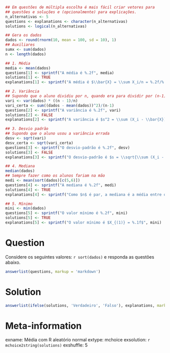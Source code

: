 ```r
## Em questões de múltipla escolha é mais fácil criar vetores para
## questões e soluções e (opcionalmente) para explicações.
n_alternativas <- 5
questions <- explanations <- character(n_alternativas)
solutions <- logical(n_alternativas)

## Gera os dados
dados <- round(rnorm(10, mean = 100, sd = 10), 1)
## Auxiliares
sumx <- sum(dados)
n <- length(dados)

## 1. Média
media <- mean(dados)
questions[1] <- sprintf("A média é %.2f", media)
solutions[1] <- TRUE
explanations[1] <- sprintf("A média é $\\bar{X} = \\sum X_i/n = %.2f/%.2f = %.2f$", sumx, n, media)

## 2. Variância
## Supondo que o aluno dividiu por n, quando era para dividir por (n-1)
vari <- var(dados) * ((n - 1)/n)
vari_certa <- sum((dados - mean(dados))^2)/(n-1)
questions[2] <- sprintf("A variância é %.2f", vari)
solutions[2] <- FALSE
explanations[2] <- sprintf("A variância é $s^2 = \\sum (X_i - \\bar{X})^2/(n-1) = \\sum (X_i - %.2f)^2/%.0f = %.2f$", media, n-1, vari_certa)

## 3. Desvio padrão
## Supondo que o aluno usou a variância errada
desv <- sqrt(vari)
desv_certa <- sqrt(vari_certa)
questions[3] <- sprintf("O desvio-padrão é %.2f", desv)
solutions[3] <- FALSE
explanations[3] <- sprintf("O desvio-padrão é $s = \\sqrt{\\sum (X_i - \\bar{X})^2/(n-1)} = \\sqrt{\\sum (X_i - %.2f)^2/%.0f} = %.2f$", media, n-1, desv_certa)

## 4. Mediana
median(dados)
## Sempre fazer como os alunos fariam na mão
medi <- mean(sort(dados)[c(5,6)])
questions[4] <- sprintf("A mediana é %.2f", medi)
solutions[4] <- TRUE
explanations[4] <- sprintf("Como $n$ é par, a mediana é a média entre os dois valores mais centrais ordenados, ou seja, $(%.1f + %.1f)/2 = %.1f$", sort(dados)[5], sort(dados)[6], medi)

## 5. Mínimo
mini <- min(dados)
questions[5] <- sprintf("O valor mínimo é %.2f", mini)
solutions[5] <- TRUE
explanations[5] <- sprintf("O valor mínimo é $X_{(1)} = %.1f$", mini)
```


Question
========

Considere os seguintes valores: `r sort(dados)` e responda as questões abaixo.


```r
answerlist(questions, markup = 'markdown')
```


Solution
========

```r
answerlist(ifelse(solutions, 'Verdadeiro', 'Falso'), explanations, markup = 'markdown')
```

Meta-information
================

exname: Média com R aleatório normal
extype: mchoice
exsolution: `r mchoice2string(solutions)`
exshuffle: 5
